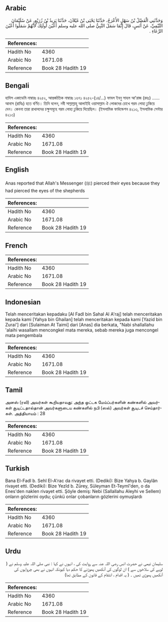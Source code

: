 ## Arabic


<div dir="rtl" lang="ar" style={{fontSize:'larger',backgroundColor:'#f8f9fa',padding:20}}>
وَحَدَّثَنِي الْفَضْلُ بْنُ سَهْلٍ الأَعْرَجُ، حَدَّثَنَا يَحْيَى بْنُ غَيْلاَنَ، حَدَّثَنَا يَزِيدُ بْنُ زُرَيْعٍ، عَنْ سُلَيْمَانَ التَّيْمِيِّ، عَنْ أَنَسٍ، قَالَ إِنَّمَا سَمَلَ النَّبِيُّ صلى الله عليه وسلم أَعْيُنَ أُولَئِكَ لأَنَّهُمْ سَمَلُوا أَعْيُنَ الرِّعَاءِ ‏.‏
</div>
<div style={{backgroundColor:'#f8f9fa',padding:20, marginBottom: 10}}><table> <thead> <tr> <th>References:</th> <th></th> </tr> </thead> <tbody><tr><td>Hadith No</td><td>4360</td></tr><tr><td>Arabic No</td><td>1671.08</td></tr><tr><td>Reference</td><td>Book 28 Hadith 19</td></tr></tbody></table></div>

## Bengali


<div dir="ltr" lang="bn" style={{fontSize:'larger',backgroundColor:'#f8f9fa',padding:20}}>
হাদিস একাডেমি নাম্বারঃ ৪২৫২, আন্তর্জাতিক নাম্বারঃ ১৬৭১ ৪২৫২-(১৪/...) ফাযল ইবনু সাহল আ'রাজ (রহঃ) ...... আনাস (রাযিঃ) হতে বর্ণিত। তিনি বলেন, নবী সাল্লাল্লাহু আলাইহি ওয়াসাল্লাম ঐ লোকদের চোখে গরম লোহা ঢুকিয়ে দেন। কেননা তারা রাখালদের চক্ষুসমূহে গরম লোহা ঢুকিয়ে দিয়েছিল। (ইসলামিক ফাউন্ডেশন ৪২১৩, ইসলামিক সেন্টার ৪২১৩)
</div>
<div style={{backgroundColor:'#f8f9fa',padding:20, marginBottom: 10}}><table> <thead> <tr> <th>References:</th> <th></th> </tr> </thead> <tbody><tr><td>Hadith No</td><td>4360</td></tr><tr><td>Arabic No</td><td>1671.08</td></tr><tr><td>Reference</td><td>Book 28 Hadith 19</td></tr></tbody></table></div>

## English


<div dir="ltr" lang="en" style={{fontSize:'larger',backgroundColor:'#f8f9fa',padding:20}}>
Anas reported that Allah's Messenger (ﷺ) pierced their eyes because they had pierced the eyes of the shepherds
</div>
<div style={{backgroundColor:'#f8f9fa',padding:20, marginBottom: 10}}><table> <thead> <tr> <th>References:</th> <th></th> </tr> </thead> <tbody><tr><td>Hadith No</td><td>4360</td></tr><tr><td>Arabic No</td><td>1671.08</td></tr><tr><td>Reference</td><td>Book 28 Hadith 19</td></tr></tbody></table></div>

## French


<div dir="ltr" lang="fr" style={{fontSize:'larger',backgroundColor:'#f8f9fa',padding:20}}>

</div>
<div style={{backgroundColor:'#f8f9fa',padding:20, marginBottom: 10}}><table> <thead> <tr> <th>References:</th> <th></th> </tr> </thead> <tbody><tr><td>Hadith No</td><td>4360</td></tr><tr><td>Arabic No</td><td>1671.08</td></tr><tr><td>Reference</td><td>Book 28 Hadith 19</td></tr></tbody></table></div>

## Indonesian


<div dir="ltr" lang="id" style={{fontSize:'larger',backgroundColor:'#f8f9fa',padding:20}}>
Telah menceritakan kepadaku [Al Fadl bin Sahal Al A'raj] telah menceritakan kepada kami [Yahya bin Ghailan] telah menceritakan kepada kami [Yazid bin Zurai'] dari [Sulaiman At Taimi] dari [Anas] dia berkata, "Nabi shallallahu 'alaihi wasallam mencongkel mata mereka, sebab mereka juga mencongel mata pengembala
</div>
<div style={{backgroundColor:'#f8f9fa',padding:20, marginBottom: 10}}><table> <thead> <tr> <th>References:</th> <th></th> </tr> </thead> <tbody><tr><td>Hadith No</td><td>4360</td></tr><tr><td>Arabic No</td><td>1671.08</td></tr><tr><td>Reference</td><td>Book 28 Hadith 19</td></tr></tbody></table></div>

## Tamil


<div dir="ltr" lang="ta" style={{fontSize:'larger',backgroundColor:'#f8f9fa',padding:20}}>
அனஸ் (ரலி) அவர்கள் கூறியதாவது: அந்த ஒட்டக மேய்ப்பர்களின் கண்களில் அவர்கள் சூடிட்டதால்தான் அவர்களுடைய கண்களில் நபி (ஸல்) அவர்கள் சூடிடச் செய்தார்கள். அத்தியாயம் : 28
</div>
<div style={{backgroundColor:'#f8f9fa',padding:20, marginBottom: 10}}><table> <thead> <tr> <th>References:</th> <th></th> </tr> </thead> <tbody><tr><td>Hadith No</td><td>4360</td></tr><tr><td>Arabic No</td><td>1671.08</td></tr><tr><td>Reference</td><td>Book 28 Hadith 19</td></tr></tbody></table></div>

## Turkish


<div dir="ltr" lang="tr" style={{fontSize:'larger',backgroundColor:'#f8f9fa',padding:20}}>
Bana El-Fadl b. Sehl El-A'rac da rivayet etti. (Dediki): Bize Yahya b. Gaylân rivayet etti. (Dediki): Bize Yezîd b. Zürey, Süleyman Et-Teymî'den, o da Enes'den naklen rivayet etti. Şöyle demiş: Nebi (Sallallahu Aleyhi ve Sellem) onların gözlerini oydu; çünkü onlar çobanların gözlerini oymuşlardı
</div>
<div style={{backgroundColor:'#f8f9fa',padding:20, marginBottom: 10}}><table> <thead> <tr> <th>References:</th> <th></th> </tr> </thead> <tbody><tr><td>Hadith No</td><td>4360</td></tr><tr><td>Arabic No</td><td>1671.08</td></tr><tr><td>Reference</td><td>Book 28 Hadith 19</td></tr></tbody></table></div>

## Urdu


<div dir="rtl" lang="ur" style={{fontSize:'larger',backgroundColor:'#f8f9fa',padding:20}}>
سلیمان تیمی نے حضرت انس رضی اللہ عنہ سے روایت کی ، انہوں نے کہا : نبی صلی اللہ علیہ وسلم نے ( لوہے کی سلاخوں سے ) ان لوگوں کی آنکھیں پھوڑنے کا حکم دیا کیونکہ انہوں نے بھی چرواہوں کی آنکھیں پھوڑی تھیں ۔ ( یہ اقدام ، انتقام کے قانون کے مطابق تھا)
</div>
<div style={{backgroundColor:'#f8f9fa',padding:20, marginBottom: 10}}><table> <thead> <tr> <th>References:</th> <th></th> </tr> </thead> <tbody><tr><td>Hadith No</td><td>4360</td></tr><tr><td>Arabic No</td><td>1671.08</td></tr><tr><td>Reference</td><td>Book 28 Hadith 19</td></tr></tbody></table></div>